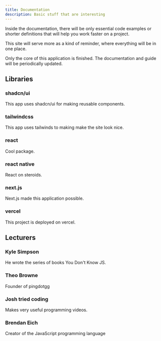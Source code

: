```yaml
---
title: Documentation
description: Basic stuff that are interesting
---
```


Inside the documentation, there will be only essential code examples or shorter definitions that will help you work faster on a project.

This site will serve more as a kind of reminder, where everything will be in one place.

<Callout type="warning">

Only the core of this application is finished. The documentation and guide will be periodically updated.

</Callout>

## Libraries

<div className="grid sm:grid-cols-2 gap-4 mt-6">
<Card href="https://ui.shadcn.com/docs">

### shadcn/ui

This app uses shadcn/ui for making reusable components.

</Card>
<Card href="https://tailwindcss.com/docs/aspect-ratio">

### tailwindcss

This app uses tailwinds to making make the site look nice.

</Card>
<Card href="https://react.dev/learn/describing-the-ui">

### react

Cool package.

</Card>

<Card href="https://reactnative.dev/docs/running-on-device">

### react native

React on steroids.

</Card>

<Card href="https://nextjs.org/docs">

### next.js

Next.js made this application possible.

</Card>

<Card href="https://vercel.com/docs/frameworks/nextjs">

### vercel

This project is deployed on vercel.

</Card>

</div>

## Lecturers

<div className="grid sm:grid-cols-2 gap-4 mt-6">
<Card href="https://github.com/getify">

### Kyle Simpson

He wrote the series of books You Don't Know JS.

</Card>

<Card href="https://www.youtube.com/@t3dotgg">

### Theo Browne

Founder of pingdotgg

</Card>

<Card href="https://www.youtube.com/@joshtriedcoding/videos">

### Josh tried coding

Makes very useful programming videos.

</Card>

<Card href="https://www.linkedin.com/in/brendaneich">

### Brendan Eich

Creator of the JavaScript programming language

</Card>

</div>
